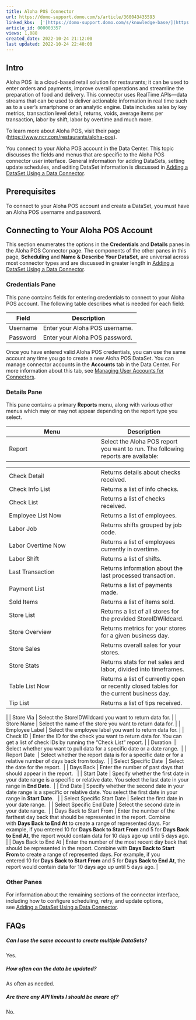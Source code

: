 ```yaml
---
title: Aloha POS Connector
url: https://domo-support.domo.com/s/article/360043435593
linked_kbs:  ['[https://domo-support.domo.com/s/knowledge-base/](https://domo-support.domo.com/s/knowledge-base/)', '[https://domo-support.domo.com/s/](https://domo-support.domo.com/s/)', '[https://domo-support.domo.com/s/topic/0TO5w000000ZammGAC](https://domo-support.domo.com/s/topic/0TO5w000000ZammGAC)', '[https://domo-support.domo.com/s/topic/0TO5w000000ZanLGAS](https://domo-support.domo.com/s/topic/0TO5w000000ZanLGAS)', '[https://domo-support.domo.com/s/topic/0TO5w000000ZaoQGAS](https://domo-support.domo.com/s/topic/0TO5w000000ZaoQGAS)', '[https://domo-support.domo.com/s/article/360042926274](https://domo-support.domo.com/s/article/360042926274)', '[https://domo-support.domo.com/s/article/360042926054](https://domo-support.domo.com/s/article/360042926054)', '[https://domo-support.domo.com/s/article/360043435593](https://domo-support.domo.com/s/article/360043435593)', '[https://domo-support.domo.com/s/topic/0TO5w000000ZaoQGAS/api-connectors](https://domo-support.domo.com/s/topic/0TO5w000000ZaoQGAS/api-connectors)', '[https://domo-support.domo.com/s/article/360043429933](https://domo-support.domo.com/s/article/360043429933)', '[https://domo-support.domo.com/s/article/360043429953](https://domo-support.domo.com/s/article/360043429953)', '[https://domo-support.domo.com/s/article/360042925494](https://domo-support.domo.com/s/article/360042925494)', '[https://domo-support.domo.com/s/article/360043429913](https://domo-support.domo.com/s/article/360043429913)', '[https://domo-support.domo.com/s/article/4408174643607](https://domo-support.domo.com/s/article/4408174643607)', '[https://domo-support.domo.com/s/login/](https://domo-support.domo.com/s/login/)']
article_id: 000003357
views: 1,088
created_date: 2022-10-24 21:12:00
last updated: 2022-10-24 22:40:00
---
```




Intro
-----


Aloha POS  is a cloud-based retail solution for restaurants; it can be used to enter orders and payments, improve overall operations and streamline the preparation of food and delivery. This connector uses RealTime APIs—data streams that can be used to deliver actionable information in real time such as to a user's smartphone or an analytic engine. Data includes sales by key metrics, transaction level detail, returns, voids, average items per transaction, labor by shift, labor by overtime and much more.


To learn more about Aloha POS, visit their page ([https://www.ncr.com/restaurants/aloha-pos](https://www.ncr.com/restaurants/aloha-pos "https://www.ncr.com/restaurants/aloha-pos")).


You connect to your Aloha POS account in the Data Center. This topic discusses the fields and menus that are specific to the Aloha POS connector user interface. General information for adding DataSets, setting update schedules, and editing DataSet information is discussed in [Adding a DataSet Using a Data Connector](/s/article/360042926274 "Adding a DataSet Using a Data Connector").


Prerequisites
-------------


To connect to your Aloha POS account and create a DataSet, you must have an Aloha POS username and password.


Connecting to Your Aloha POS Account
------------------------------------


This section enumerates the options in the **Credentials** and **Details** panes in the Aloha POS Connector page. The components of the other panes in this page, **Scheduling** and **Name & Describe Your DataSet**, are universal across most connector types and are discussed in greater length in [Adding a DataSet Using a Data Connector](/s/article/360042926274 "Adding a DataSet Using a Data Connector").


### Credentials Pane


This pane contains fields for entering credentials to connect to your Aloha POS account. The following table describes what is needed for each field:  




| Field | Description |
| --- | --- |
| Username | Enter your Aloha POS username. |
| Password | Enter your Aloha POS password.  |


Once you have entered valid Aloha POS credentials, you can use the same account any time you go to create a new Aloha POS DataSet. You can manage connector accounts in the **Accounts** tab in the Data Center. For more information about this tab, see [Managing User Accounts for Connectors](/s/article/360042926054 "Managing User Accounts for Connectors").


### Details Pane


This pane contains a primary **Reports** menu, along with various other menus which may or may not appear depending on the report type you select.




| Menu | Description |
| --- | --- |
| Report | Select the Aloha POS report you want to run. The following reports are available:

|  |  |
| --- | --- |
| Check Detail | Returns details about checks received. |
| Check Info List | Returns a list of info checks. |
| Check List | Returns a list of checks received. |
| Employee List Now | Returns a list of employees. |
| Labor Job | Returns shifts grouped by job code. |
| Labor Overtime Now | Returns a list of employees currently in overtime. |
| Labor Shift | Returns a list of shifts. |
| Last Transaction | Returns information about the last processed transaction. |
| Payment List | Returns a list of payments made. |
| Sold Items | Returns a list of items sold. |
| Store List | Returns a list of all stores for the provided StoreIDWildcard.  |
| Store Overview | Returns metrics for your stores for a given business day. |
| Store Sales | Returns overall sales for your stores. |
| Store Stats | Returns stats for net sales and labor, divided into timeframes. |
| Table List Now | Returns a list of currently open or recently closed tables for the current business day. |
| Tip List | Returns a list of tips received. |

 |
| Store Via | Select the StoreIDWildcard you want to return data for. |
| Store Name | Select the name of the store you want to return data for. |
| Employee Label | Select the employee label you want to return data for. |
| Check ID | Enter the ID for the check you want to return data for. You can get a list of check IDs by running the "Check List" report. |
| Duration  | Select whether you want to pull data for a specific date or a date range.  |
| Report Date  | Select whether the report data is for a specific date or for a relative number of days back from today.  |
| Select Specific Date  | Select the date for the report.  |
| Days Back | Enter the number of past days that should appear in the report.   |
| Start Date | Specify whether the first date in your date range is a specific or relative date. You select the last date in your range in **End Date**.  |
| End Date | Specify whether the second date in your date range is a specific or relative date. You select the first date in your range in **Start Date**.   |
| Select Specific Start Date | Select the first date in your date range.  |
| Select Specific End Date | Select the second date in your date range.  |
| Days Back to Start From | Enter the number of the farthest day back that should be represented in the report. Combine with **Days Back to End At** to create a range of represented days.
For example, if you entered 10 for **Days Back to Start From** and 5 for **Days Back to End At**, the report would contain data for 10 days ago up until 5 days ago. |
| Days Back to End At | Enter the number of the most recent day back that should be represented in the report. Combine with **Days Back to Start From** to create a range of represented days.
For example, if you entered 10 for **Days Back to Start From** and 5 for **Days Back to End At**, the report would contain data for 10 days ago up until 5 days ago. |


### Other Panes


For information about the remaining sections of the connector interface, including how to configure scheduling, retry, and update options, see [Adding a DataSet Using a Data Connector](/s/article/360042926274 "Adding a DataSet Using a Data Connector").


FAQs
----


##### Can I use the same account to create multiple DataSets?


Yes.


##### How often can the data be updated?


As often as needed.


##### Are there any API limits I should be aware of?


No.

